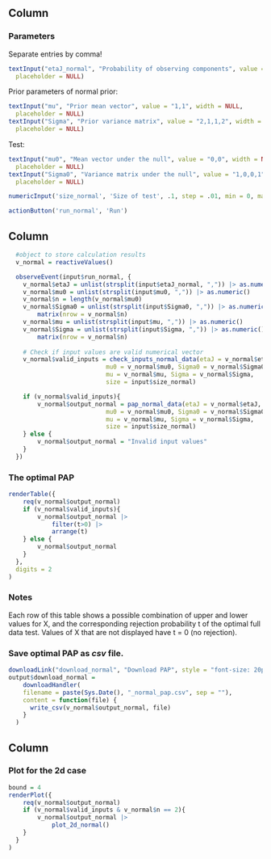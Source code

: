 Column {data-width=300}
-------------------------------------

### Parameters


Separate entries by comma!
```r
textInput("etaJ_normal", "Probability of observing components", value = "0.9,0.5", width = NULL,
  placeholder = NULL)
```


Prior parameters of normal prior:
```r
textInput("mu", "Prior mean vector", value = "1,1", width = NULL,
  placeholder = NULL)
textInput("Sigma", "Prior variance matrix", value = "2,1,1,2", width = NULL,
  placeholder = NULL)
```

Test:
```r
textInput("mu0", "Mean vector under the null", value = "0,0", width = NULL,
  placeholder = NULL)
textInput("Sigma0", "Variance matrix under the null", value = "1,0,0,1", width = NULL,
  placeholder = NULL)

numericInput('size_normal', 'Size of test', .1, step = .01, min = 0, max = 1)
```


```r
actionButton('run_normal', 'Run')
```



Column {data-width=400}
-------------------------------------

```r
  #object to store calculation results
  v_normal = reactiveValues()

  observeEvent(input$run_normal, {
    v_normal$etaJ = unlist(strsplit(input$etaJ_normal, ",")) |> as.numeric()
    v_normal$mu0 = unlist(strsplit(input$mu0, ",")) |> as.numeric()
    v_normal$n = length(v_normal$mu0)
    v_normal$Sigma0 = unlist(strsplit(input$Sigma0, ",")) |> as.numeric() |> 
        matrix(nrow = v_normal$n)
    v_normal$mu = unlist(strsplit(input$mu, ",")) |> as.numeric()
    v_normal$Sigma = unlist(strsplit(input$Sigma, ",")) |> as.numeric() |> 
        matrix(nrow = v_normal$n)
    
    # Check if input values are valid numerical vector
    v_normal$valid_inputs = check_inputs_normal_data(etaJ = v_normal$etaJ, 
                           mu0 = v_normal$mu0, Sigma0 = v_normal$Sigma0,
                           mu = v_normal$mu, Sigma = v_normal$Sigma,
                           size = input$size_normal)

    if (v_normal$valid_inputs){  
        v_normal$output_normal = pap_normal_data(etaJ = v_normal$etaJ, 
                           mu0 = v_normal$mu0, Sigma0 = v_normal$Sigma0,
                           mu = v_normal$mu, Sigma = v_normal$Sigma,
                           size = input$size_normal)
    } else {
        v_normal$output_normal = "Invalid input values"
    }
  })
```


### The optimal PAP {data-height=750}
```r
renderTable({
    req(v_normal$output_normal)
    if (v_normal$valid_inputs){ 
        v_normal$output_normal |> 
            filter(t>0) |> 
            arrange(t)
    } else {
        v_normal$output_normal
    }
  },
  digits = 2
)
```



### Notes {data-height=150}

Each row of this table shows a possible combination of upper and lower values for X, and the corresponding rejection probability t of the optimal full data test.
Values of X that are not displayed have t = 0 (no rejection).

### Save optimal PAP as *csv* file. {data-height=100}

```r
downloadLink("download_normal", "Download PAP", style = "font-size: 20px;")
output$download_normal = 
    downloadHandler(
    filename = paste(Sys.Date(), "_normal_pap.csv", sep = ""),
    content = function(file) {
      write_csv(v_normal$output_normal, file)
    }
  )
```

Column {data-width=300}
-------------------------------------
### Plot for the 2d case {data-height=100}
```r
bound = 4
renderPlot({
    req(v_normal$output_normal)
    if (v_normal$valid_inputs & v_normal$n == 2){ 
        v_normal$output_normal |> 
            plot_2d_normal()
    }
  }
)

```


